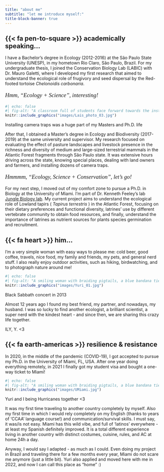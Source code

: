 ---
title: "about me"
subtitle: "let me introduce myself:"
title-block-banner: true
---

## {{< fa pen-to-square >}} academically speaking...

I have a Bachelor's degree in Ecology (2012-2016) at  the São Paulo State University (UNESP), in my hometown Rio Claro, São Paulo, Brazil. For my undergraduate thesis, I joined the Conservation Biology Lab (LABIC) with Dr. Mauro Galetti, where I developed my first research that aimed to understand the ecological role of frugivory and seed dispersal by the Red-footed tortoise *Chelonoidis carbonaria*.

<p style="font-family: Georgia, serif; font-size:14pt; font-style:italic">
    Hmm, "Ecology + Science", interesting! 
</p>

<!-- ```{r echo=FALSE, out.width = "30%", fig.align = "center"} -->
<!-- knitr::include_graphics("images/Lais_photo_03.jpg") -->
<!-- ``` -->

<!-- ![](images/Lais_photo_03.jpg){width="50%"} -->

:::{.column-margin}
```{r}
#| echo: false
#| fig-alt: "A classroom full of students face forward towards the instructor, who stands at a podium at the front of the room. Students have their laptops open on their desks. Three large TV screens are illuminated at the front of the classroom, displaying workshop materials."
knitr::include_graphics("images/Lais_photo_03.jpg")
```
::: {.extra-small-text .dark-gray-text .topbr}
Installing camera traps was a huge part of my Masters and Ph.D. life
:::
:::

After that, I obtained a Master's degree in Ecology and Biodiversity (2017-2019) at the same university and supervisor. My research focused on evaluating the effect of pasture landscapes and livestock presence in the richness and diversity of medium and large-sized terrestrial mammals in the Atlantic Forest fragments through São Paulo state. It was extensive hours driving across the state, knowing special places, dealing with land owners and farmers, and installing dozens of camera traps. 

<p style="font-family: Georgia, serif; font-size:14pt; font-style:italic">
    Hmmmm, "Ecology, Science + Conservation", let's go!
</p>

For my next step, I moved out of my comfort zone to pursue a Ph.D. in Biology at the University of Miami. I'm part of Dr. Kenneth Feeley's lab [Jungle Biology lab](https://www.junglebiology.org/). My current project aims to understand the ecological role of Lowland tapirs ( *Tapirus terrestris* ) in the Atlantic Forest, focusing on their dietary preferences and functional diversity, latrines' use by different vertebrate community to obtain food resources, and finally, understand the importance of latrines as nutrient sources for plants species germination and recruitment. 


## {{< fa heart >}} him...

I'm a very simple woman with easy ways to please me: cold beer, good coffee, travels, nice food, my family and friends, my pets, and general nerd stuff. I also really enjoy outdoor activities, such as hiking, birdwatching, and to photograph nature around me! 

:::{.column-margin}
```{r}
#| echo: false
#| fig-alt: "A smiling woman with braiding pigtails, a blue bandana tied around her neck, and a blue hiking backback takes a selfie with a brown dog. The dog is looking towards the camera with it's tongue out. There are mountains in the background."
knitr::include_graphics("images/Yuri_01.jpg")
```
::: {.extra-small-text .dark-gray-text .topbr}
Black Sabbath concert in 2013
:::
:::

Almost 12 years ago I found my best friend, my partner, and nowadays, my husband. I was so lucky to find another ecologist, a brilliant scientist, a super nerd with the kindest heart - and since then, we are sharing this crazy life together. 

ILY, Y. <3


## {{< fa earth-americas >}} resilience & resistance 

In 2020, in the middle of the pandemic (COVID-19), I got accepted to pursue my Ph.D. in the University of Miami, FL, USA. After one year doing everything remotely, in 2021 I finally got my student visa and bought a one-way ticket to Miami! 

:::{.column-margin}
```{r}
#| echo: false
#| fig-alt: "A smiling woman with braiding pigtails, a blue bandana tied around her neck, and a blue hiking backback takes a selfie with a brown dog. The dog is looking towards the camera with it's tongue out. There are mountains in the background."
knitr::include_graphics("images/UMiami.jpg")
```
::: {.extra-small-text .dark-gray-text .topbr}
Yuri and I being Hurricanes together <3
:::
:::

It was my first time traveling to another country completely by myself. Also my first time in which I would rely completely on my English (thanks to years of 'CCAA' language course!) and communication/survival skills. 
I must say, it was/is not easy. Miami has this wild vibe, and full of 'latinos' everywhere - at least my Spanish definitely improved. It is a total different experience living in another country with distinct costumes, cuisine, rules, and AC at home 24h a day.

Anyway, I would say I adapted - as much as I could.
Even doing my project in Brazil and traveling there for a few months every year, Miami do not scare me anymore (just a little bit). 
Yuri also applied and moved here with me in 2022, and now I can call this place as "home" :)
